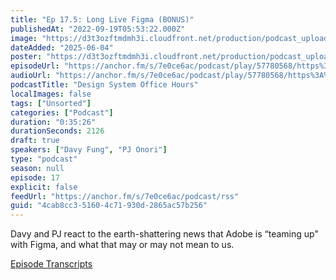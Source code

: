 ```yaml
---
title: "Ep 17.5: Long Live Figma (BONUS)"
publishedAt: "2022-09-19T05:53:22.000Z"
image: "https://d3t3ozftmdmh3i.cloudfront.net/production/podcast_uploaded/21047747/21047747-1642215503935-4328fa84d55a7.jpg"
dateAdded: "2025-06-04"
poster: "https://d3t3ozftmdmh3i.cloudfront.net/production/podcast_uploaded/21047747/21047747-1642215503935-4328fa84d55a7.jpg"
episodeUrl: "https://anchor.fm/s/7e0ce6ac/podcast/play/57780568/https%3A%2F%2Fd3ctxlq1ktw2nl.cloudfront.net%2Fstaging%2F2022-8-19%2F286457464-44100-2-9063f50686066.m4a"
audioUrl: "https://anchor.fm/s/7e0ce6ac/podcast/play/57780568/https%3A%2F%2Fd3ctxlq1ktw2nl.cloudfront.net%2Fstaging%2F2022-8-19%2F286457464-44100-2-9063f50686066.m4a"
podcastTitle: "Design System Office Hours"
localImages: false
tags: ["Unsorted"]
categories: ["Podcast"]
duration: "0:35:26"
durationSeconds: 2126
draft: true
speakers: ["Davy Fung", "PJ Onori"]
type: "podcast"
season: null
episode: 17
explicit: false
feedUrl: "https://anchor.fm/s/7e0ce6ac/podcast/rss"
guid: "4cab8cc3-5160-4c71-930d-2865ac57b256"
---
```

Davy and PJ react to the earth-shattering news that Adobe is “teaming up" with Figma, and what that may or may not mean to us.

[Episode Transcripts](https://docs.google.com/document/d/1eBPOj7pQJBKCsc4uWlMM1XwwfTOLiK7Av_qEbwu2F_M/edit?usp=sharing)
